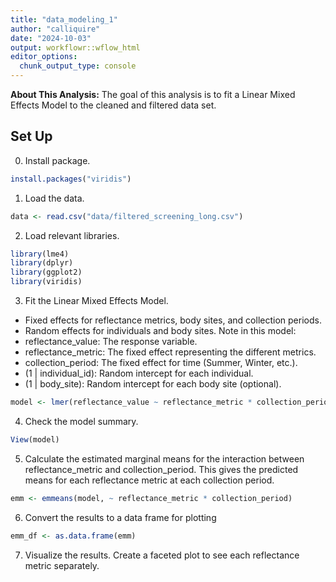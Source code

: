 ```yaml
---
title: "data_modeling_1"
author: "calliquire"
date: "2024-10-03"
output: workflowr::wflow_html
editor_options:
  chunk_output_type: console
---
```


**About This Analysis:** The goal of this analysis is to fit a Linear Mixed Effects Model to the cleaned and filtered data set.

## Set Up
0. Install package.
```r
install.packages("viridis")
```

1.  Load the data.
```r
data <- read.csv("data/filtered_screening_long.csv")
```

2.  Load relevant libraries.
```r
library(lme4)
library(dplyr)
library(ggplot2)
library(viridis)
```

3.  Fit the Linear Mixed Effects Model.

-   Fixed effects for reflectance metrics, body sites, and collection periods.
-   Random effects for individuals and body sites.
Note in this model: 
-   reflectance_value: The response variable.
-   reflectance_metric: The fixed effect representing the different metrics.
-   collection_period: The fixed effect for time (Summer, Winter, etc.).
-   (1 | individual_id): Random intercept for each individual.
-   (1 | body_site): Random intercept for each body site (optional).
```r
model <- lmer(reflectance_value ~ reflectance_metric * collection_period + (1 | participant_centre_id) + (1 | body_site), data = data)
```

4. Check the model summary.
```r
View(model)
```

5. Calculate the estimated marginal means for the interaction between reflectance_metric and collection_period. This gives the predicted means for each reflectance metric at each collection period.
```r
emm <- emmeans(model, ~ reflectance_metric * collection_period)
```

6. Convert the results to a data frame for plotting
```r
emm_df <- as.data.frame(emm)
```

7. Visualize the results. Create a faceted plot to see each reflectance metric separately.
```r

```


